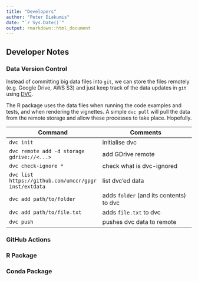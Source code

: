 ```yaml
---
title: "Developers"
author: "Peter Diakumis"
date: "`r Sys.Date()`"
output: rmarkdown::html_document
---
```


## Developer Notes

### Data Version Control

Instead of committing big data files into `git`, we can store the files
remotely (e.g. Google Drive, AWS S3) and just keep track of the data
updates in `git` using [DVC](https://dvc.org/).

The R package uses the data files when running the code examples and tests, and
when rendering the vignettes. A simple `dvc pull` will pull the data from the
remote storage and allow these processes to take place. Hopefully.

| Command | Comments |
|---------|----------|
| `dvc init` | initialise dvc |
| `dvc remote add -d storage gdrive://<...>` | add GDrive remote |
| `dvc check-ignore *` | check what is dvc-ignored |
| `dvc list https://github.com/umccr/gpgr inst/extdata` | list dvc'ed data |
| `dvc add path/to/folder` | adds `folder` (and its contents) to dvc |
| `dvc add path/to/file.txt` | adds `file.txt` to dvc |
| `dvc push` | pushes dvc data to remote |


### GitHub Actions

### R Package

### Conda Package
